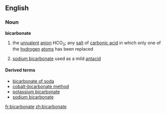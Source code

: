 ==English==
===Noun===
{{wikipedia}}
'''bicarbonate'''
#{{chemistry}} the [[univalent]] [[anion]] HCO<sub>3</sub>; any [[salt]] of [[carbonic acid]] in which only one of the [[hydrogen]] [[atom]]s has been replaced
# [[sodium bicarbonate]] used as a mild [[antacid]]

====Derived terms====
*[[bicarbonate of soda]]
*[[cobalt-bicarbonate method]]
*[[potassium bicarbonate]]
*[[sodium bicarbonate]]

[[fr:bicarbonate]]
[[zh:bicarbonate]]